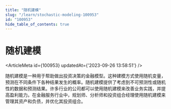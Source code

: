 ```yaml
---
title: "随机建模"
slug: "/learn/stochastic-modeling-100953"
id: "100953"
hide_table_of_contents: true
---
```



# 随机建模

<ArticleMeta id={100953} updatedAt={'2023-09-26 13:58:51'} />
<div className='border-solid border-b border-t-0 my-4 border-[var(--ifm-color-gray-300)]' />

随机建模是一种用于帮助做出投资决策的金融模型。这种建模方式使用随机变量，预测在不同条件下各种结果发生的概率。随机建模提供了考虑到不可预测性或随机性的数据和预测结果。许多行业的公司都可以使用随机建模来改善业务实践，并提高盈利能力。在金融服务行业中，规划师、分析师和投资组合经理使用随机建模来管理其资产和负债，并优化其投资组合。
